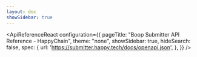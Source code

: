 ```yaml
---
layout: doc
showSidebar: true
---
```


<ApiReferenceReact
    configuration={{
        pageTitle: "Boop Submitter API Reference - HappyChain",
        theme: "none",
        showSidebar: true,
        hideSearch: false,
        spec: {
            url: 'https://submitter.happy.tech/docs/openapi.json',
        },
    }}
/>
